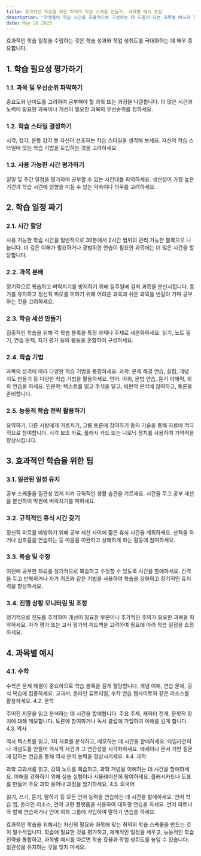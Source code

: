 ```yaml
---
title: 효과적인 학습을 위한 최적의 학습 스케줄 만들기: 과목별 예시 포함
description: "학생들이 학습 시간을 효율적으로 구성하는 데 도움이 되는 과목별 예시와 함께 최적의 학습 스케줄을 만들기 위한 종합적인 가이드를 제공합니다."
date: May 20 2023
---
```



효과적인 학습 일정을 수립하는 것은 학습 성과와 학업 성취도를 극대화하는 데 매우 중요합니다. 

## 1. 학습 필요성 평가하기
### 1.1. 과목 및 우선순위 파악하기

중요도와 난이도를 고려하여 공부해야 할 과목 또는 과정을 나열합니다.
더 많은 시간과 노력이 필요한 과목이나 개선이 필요한 과목의 우선순위를 정하세요.
### 1.2. 학습 스타일 결정하기

시각, 청각, 운동 감각 등 자신이 선호하는 학습 스타일을 생각해 보세요.
자신의 학습 스타일에 맞는 학습 기법을 도입하는 것을 고려하세요.
### 1.3. 사용 가능한 시간 평가하기

일일 및 주간 일정을 평가하여 공부할 수 있는 시간대를 파악하세요.
생산성이 가장 높은 기간과 학습 시간에 영향을 미칠 수 있는 약속이나 의무를 고려하세요.
## 2. 학습 일정 짜기
### 2.1. 시간 할당

사용 가능한 학습 시간을 일반적으로 30분에서 2시간 범위의 관리 가능한 블록으로 나눕니다.
더 깊은 이해가 필요하거나 광범위한 연습이 필요한 과목에는 더 많은 시간을 할당합니다.
### 2.2. 과목 분배

정기적으로 복습하고 벼락치기를 방지하기 위해 일주일에 걸쳐 과목을 분산시킵니다.
동기를 유지하고 정신적 피로를 피하기 위해 어려운 과목과 쉬운 과목을 번갈아 가며 공부하는 것을 고려하세요.
### 2.3. 학습 세션 만들기

집중적인 학습을 위해 각 학습 블록을 특정 과제나 주제로 세분화하세요.
읽기, 노트 필기, 연습 문제, 자기 평가 등의 활동을 혼합하여 구성하세요.
### 2.4. 학습 기법

과목의 성격에 따라 다양한 학습 기법을 통합하세요:
과학: 문제 해결 연습, 실험, 개념 지도 만들기 등 다양한 학습 기법을 활용하세요.
언어: 어휘, 문법 연습, 듣기 이해력, 회화 연습을 하세요.
인문학: 텍스트를 읽고 주석을 달고, 비판적 분석에 참여하고, 토론을 준비합니다.
### 2.5. 능동적 학습 전략 활용하기

요약하기, 다른 사람에게 가르치기, 그룹 토론에 참여하기 등의 기술을 통해 자료에 적극적으로 참여합니다.
시각 보조 자료, 플래시 카드 또는 니모닉 장치를 사용하여 기억력을 향상시킵니다.
## 3. 효과적인 학습을 위한 팁
### 3.1. 일관된 일정 유지

공부 스케줄을 일관성 있게 지켜 규칙적인 생활 습관을 기르세요.
시간을 두고 공부 세션을 분산하여 막판에 벼락치기를 피하세요.
### 3.2. 규칙적인 휴식 시간 갖기

정신적 피로를 예방하기 위해 공부 세션 사이에 짧은 휴식 시간을 계획하세요.
산책을 하거나 심호흡을 연습하는 등 마음을 이완하고 상쾌하게 하는 활동에 참여하세요.
### 3.3. 복습 및 수정

이전에 공부한 자료를 정기적으로 복습하고 수정할 수 있도록 시간을 할애하세요.
간격을 두고 반복하거나 자가 퀴즈와 같은 기법을 사용하여 학습을 강화하고 장기적인 유지력을 향상하세요.
### 3.4. 진행 상황 모니터링 및 조정

정기적으로 진도를 추적하여 개선이 필요한 부분이나 추가적인 주의가 필요한 과목을 파악하세요.
자가 평가 또는 교사 평가의 피드백을 고려하여 필요에 따라 학습 일정을 조정하세요.
## 4. 과목별 예시
### 4.1. 수학

수학은 문제 해결이 중요하므로 학습 블록을 길게 할당합니다.
개념 이해, 연습 문제, 공식 복습에 집중하세요.
교과서, 온라인 튜토리얼, 수학 연습 웹사이트와 같은 리소스를 활용하세요.
4.2. 문학

주어진 지문을 읽고 분석하는 데 시간을 할애합니다.
주요 주제, 캐릭터 전개, 문학적 장치에 대해 메모합니다.
토론에 참여하거나 독서 클럽에 가입하여 이해를 깊게 합니다.
4.3. 역사

역사 텍스트를 읽고, 1차 자료를 분석하고, 메모하는 데 시간을 할애하세요.
타임라인이나 개념도를 만들어 역사적 사건과 그 연관성을 시각화하세요.
에세이나 문서 기반 질문에 답하는 연습을 통해 역사 분석 능력을 향상시키세요.
4.4. 과학

과학 교과서를 읽고, 강의 노트를 복습하고, 과학 개념을 이해하는 데 시간을 할애하세요.
이해를 강화하기 위해 실습 실험이나 시뮬레이션에 참여하세요.
플래시카드나 도표를 만들어 주요 과학 용어나 과정을 암기하세요.
4.5. 외국어

읽기, 쓰기, 듣기, 말하기 등 모든 언어 능력을 연습하는 데 시간을 할애하세요.
언어 학습 앱, 온라인 리소스, 언어 교환 플랫폼을 사용하여 대화형 연습을 하세요.
언어 파트너와 함께 연습하거나 언어 회화 그룹에 가입하여 말하기 연습을 하세요.



효과적인 학습을 위해서는 자신의 필요와 과목에 맞는 최적의 학습 스케줄을 만드는 것이 필수적입니다. 학습에 필요한 것을 평가하고, 체계적인 일정을 세우고, 능동적인 학습 전략을 통합하고, 과목별 예시를 따르면 학습 효율과 학업 성취도를 높일 수 있습니다. 일관성을 유지하는 것을 잊지 마세요.
